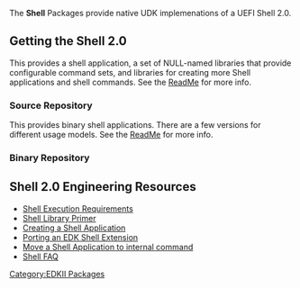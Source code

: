 {{UEFIShell}}
[[Category:EDKII Packages]]

The '''Shell''' Packages provide native UDK implemenations of a UEFI Shell 2.0.

== Getting the Shell 2.0 ==
This provides a shell application, a set of NULL-named libraries that provide configurable command sets, and libraries for creating more Shell applications and shell commands. See the [https://edk2.svn.sourceforge.net/svnroot/edk2/trunk/edk2/ShellPkg/Readme.txt ReadMe] for more info.

===Source Repository===
{{Edk2SubPkg|ShellPkg}}
This provides binary shell applications.  There are a few versions for different usage models.  See the [https://edk2.svn.sourceforge.net/svnroot/edk2/trunk/edk2/ShellBinPkg/ReadMe.txt ReadMe] for more info.
===Binary Repository===
{{Edk2SubPkg|ShellBinPkg}}

==Shell 2.0 Engineering Resources==
*[[Shell Execution Requirements]]
*[[Shell Library Primer|Shell Library Primer]]
*[[Creating a Shell Application|Creating a Shell Application]]
*[[Porting an EDK Shell Extension|Porting an EDK Shell Extension]]
*[[Shell Application to internal command|Move a Shell Application to internal command]]
*[[Shell_FAQ |Shell FAQ]]